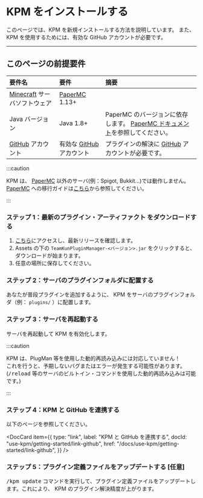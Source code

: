 
# KPM をインストールする

このページでは、KPM を新規インストールする方法を説明しています。
また、KPM を使用するためには、有効な GitHub アカウントが必要です。

---

## このページの前提要件

| 要件名                                                    | 要件                                               | 摘要                                                                                                                         |
| :-------------------------------------------------------- | :------------------------------------------------- | :--------------------------------------------------------------------------------------------------------------------------- |
| [Minecraft](https://www.minecraft.net) サーバソフトウェア | [PaperMC](https://papermc.io/) 1.13+               |                                                                                                                              |
| Java バージョン                                           | Java 1.8+                                          | PaperMC のバージョンに依存します。 [PaperMC ドキュメント](https://docs.papermc.io/paper/getting-started)を参照してください。 |
| [GitHub](https://www.github.com) アカウント               | 有効な [GitHub](https://www.github.com) アカウント | プラグインの解決に [GitHub](https://www.github.com) アカウントが必要です。                                                   |

:::caution

KPM は、 [PaperMC](https://www.papermc.io/) 以外のサーバ(例：Spigot, Bukkit…)では動作しません。
[PaperMC](https://www.papermc.io/) への移行ガイドは[こちら](https://docs.papermc.io/paper/migration)から参照してください。

:::

### ステップ 1：最新のプラグイン・アーティファクト をダウンロードする

1. [こちら](https://www.github.com/TeamKUN/TeamKUNPluginManager/releases/latest)にアクセスし、最新リリースを確認します。
2. Assets の下の `TeamKunPluginManager-<バージョン>.jar` をクリックすると、ダウンロードが始まります。
3. 任意の場所に保存してください。

### ステップ 2：サーバのプラグインフォルダに配置する

あなたが普段プラグインを追加するように、 KPM をサーバのプラグインフォルダ（例： `plugins/` ）に配置します。

### ステップ 3：サーバを再起動する

サーバを再起動して KPM を有効化します。

:::caution

KPM は、PlugMan 等を使用した動的再読み込みには対応していません！  
これを行うと、予期しないバグまたはエラーが発生する可能性があります。  
(<kbd>/reload</kbd> 等のサーバのビルトイン・コマンドを使用した動的再読み込みは可能です。)

:::

### ステップ 4：KPM と GitHub を連携する

以下のページを参照してください。

<DocCard
  item={{
    type: "link",
    label: "KPM と GitHub を連携する",
    docId: "use-kpm/getting-started/link-github",
    href: "/docs/use-kpm/getting-started/link-github",
  }}
/>

### ステップ 5：プラグイン定義ファイルをアップデートする \[任意]

<kbd>/kpm update</kbd> コマンドを実行して、プラグイン定義ファイルをアップデートします。これにより、 KPM のプラグイン解決精度が上がります。
